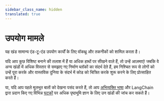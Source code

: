 ```yaml
---
sidebar_class_name: hidden
translated: true
---
```


# उपयोग मामले

यह खंड सामान्य एंड-टू-एंड उपयोग कार्यों के लिए वॉकथ्रू और तकनीकों को शामिल करता है।

यदि आप कुछ विशिष्ट बनाने की तलाश में हैं या अधिक हाथों पर सीखने वाले हैं, तो उन्हें आज़माएं!
जबकि वे अन्य खंडों में अधिक विस्तार से समझाए गए निर्माण ब्लॉकों का संदर्भ देते हैं, हम निश्चित रूप से लोगों को उन्हें पूरा करके और वास्तविक दुनिया के संदर्भ में कोड को चित्रित करके शुरू करने के लिए प्रोत्साहित करते हैं।

या, यदि आप पहले मूलभूत बातों को देखना पसंद करते हैं, तो आप [अभिव्यक्ति भाषा](/docs/expression_language/get_started) और LangChain द्वारा प्रदान किए गए विभिन्न [घटकों](/docs/modules) पर अधिक पृष्ठभूमि ज्ञान के लिए उन खंडों की जांच कर सकते हैं।


<DocCardList />
